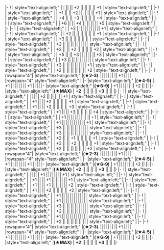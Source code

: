 {{Ship/EquipmentBonuses|Kai Ni E|class=<includeonly>mw-collapsed</includeonly>}}
|-
! {{GreenPlane}}{{EquipmentLink|Reppuu Kai (Prototype Carrier-based Model)}}
| style="text-align:left;" | 
| || || +2 || || || || +1 
| style="text-align:left;" | 
|-
! {{GreenPlane}}{{EquipmentLink|Reppuu Kai Ni}}
| style="text-align:left;" | 
| +1 || || +2 || || || || +1 
| style="text-align:left;" |
|-
! {{PurpleFighter}}{{EquipmentLink|Reppuu Kai Ni Model E}}
| style="text-align:left;" | 
| +4 || || +3 || || || || +4
| style="text-align:left;" |
|-
! {{PurpleFighter}}{{EquipmentLink|Reppuu Kai Ni Model E (CarDiv 1/Skilled)}}
| style="text-align:left;" | 
| +6 || || +4 || || || || +5 
| style="text-align:left;" |
|-
{{Ship/EquipmentBonuses/Header}}
|-
! {{BluePlane}}{{EquipmentLink|Ryuusei}}
| style="text-align:left;" | 
| +2 || || || || || || +1
| style="text-align:left;" |
|-
! {{BluePlane}}{{EquipmentLink|Ryuusei Kai}}
| style="text-align:left;" | 
| +2 || || || || || || +1
| style="text-align:left;" |
|-
! {{BluePlane}}{{EquipmentLink|Type 97 Torpedo Bomber (Murata Squadron)}}
| style="text-align:left;" | 
| +3 || || || || || ||  
| style="text-align:left;" |
|-
! {{BluePlane}}{{EquipmentLink|Tenzan Model 12 (Murata Squadron)}}
| style="text-align:left;" | 
| +3 || || || || || ||  
| style="text-align:left;" |
|-
! {{BluePlane}}{{EquipmentLink|Ryuusei Kai (CarDiv 1)}}
| style="text-align:left;" | 
| +3 || || +2 || || || || +2
| style="text-align:left;" |
|-
! {{BluePlane}}{{EquipmentLink|Ryuusei Kai (CarDiv 1/Skilled)}}
| style="text-align:left;" | 
| +5 || || +3 || || || || +3
| style="text-align:left;" |
|-
! {{PurpleBomber}}{{EquipmentLink|Prototype Type 97 Torpedo Bomber Kai No. 3 Model E (w/ Type 6 Airborne Radar Kai)}}
| style="text-align:left;" | 
| +3 || || || || || || 
| style="text-align:left;" |
|-
! {{PurpleBomber}}{{EquipmentLink|
Prototype Type 97 Torpedo Bomber Kai (Skilled) No. 3 Model E (w/ Type 6 Airborne Radar Kai)}}
| style="text-align:left;" | 
| +3 || || || || || || +1
| style="text-align:left;" |
|-
! {{PurpleBomber}}{{EquipmentLink|TBM-3W+3S}}
| style="text-align:left;" | 
| +2 || || || || || || +2 
| style="text-align:left;" |
|-
{{Ship/EquipmentBonuses/Header}}
|-
! rowspan="4"| {{YellowPlane}}{{EquipmentLink|Type 2 Reconnaissance Aircraft}}
|style="text-align:left;" |'''(★2-3)'''
| || || || || +1 || || 
|rowspan="4" style="text-align:left;" |
|-
|style="text-align:left;" |'''(★4-5)'''
| +1 || || || || +1 || || 
|-
|style="text-align:left;" |'''(★6-9)'''
| +1 || || || || +2 || || 
|-
|style="text-align:left;" |'''(★MAX)'''
| '''+2''' || || || || '''+3''' || ||
|}
{{Ship/EquipmentBonuses|Kai Ni|class=<includeonly>mw-collapsed</includeonly>}}
|-
! {{GreenPlane}}{{EquipmentLink|Reppuu Kai (Prototype Carrier-based Model)}}
| style="text-align:left;" | 
| || || +2 || || || || +1 
| style="text-align:left;" |
|-
! {{GreenPlane}}{{EquipmentLink|Reppuu Kai Ni}}
| style="text-align:left;" | 
| +1 || || +2 || || || || +1 
| style="text-align:left;" |
|-
! {{PurpleFighter}}{{EquipmentLink|Reppuu Kai Ni Model E}}
| style="text-align:left;" | 
| +1 || || +2 || || || || +3 
| style="text-align:left;" |
|-
! {{PurpleFighter}}{{EquipmentLink|Reppuu Kai Ni Model E (CarDiv 1/Skilled)}}
| style="text-align:left;" | 
| +1 || || +3 || || || || +4 
| style="text-align:left;" |
|-
{{Ship/EquipmentBonuses/Header}}
|-
! {{BluePlane}}{{EquipmentLink|Ryuusei}}
| style="text-align:left;" | 
| +1 || || || || || || +1
| style="text-align:left;" |
|-
! {{BluePlane}}{{EquipmentLink|Ryuusei Kai}}
| style="text-align:left;" | 
| +1 || || || || || || +1
| style="text-align:left;" |
|-
! {{BluePlane}}{{EquipmentLink|Type 97 Torpedo Bomber (Murata Squadron)}}
| style="text-align:left;" | 
| +3 || || || || || ||  
| style="text-align:left;" |
|-
! {{BluePlane}}{{EquipmentLink|Tenzan Model 12 (Murata Squadron)}}
| style="text-align:left;" | 
| +3 || || || || || ||  
| style="text-align:left;" |
|-
! {{BluePlane}}{{EquipmentLink|Ryuusei Kai (CarDiv 1)}}
| style="text-align:left;" | 
| +2 || || +1 || || || || +1
| style="text-align:left;" |
|-
! {{BluePlane}}{{EquipmentLink|Ryuusei Kai (CarDiv 1/Skilled)}}
| style="text-align:left;" | 
| +3 || || +2 || || || || +1
| style="text-align:left;" |
|-
! {{PurpleBomber}}{{EquipmentLink|TBM-3W+3S}}
| style="text-align:left;" | 
| +2 || || || || || || +2 
| style="text-align:left;" |
|-
{{Ship/EquipmentBonuses/Header}}
|-
! rowspan="4"| {{YellowPlane}}{{EquipmentLink|Type 2 Reconnaissance Aircraft}}
|style="text-align:left;" |'''(★2-3)'''
| || || || || +1 || || 
|rowspan="4" style="text-align:left;" |
|-
|style="text-align:left;" |'''(★4-5)'''
| +1 || || || || +1 || || 
|-
|style="text-align:left;" |'''(★6-9)'''
| +1 || || || || +2 || || 
|-
|style="text-align:left;" |'''(★MAX)'''
| '''+2''' || || || || '''+3''' || ||
|}
{{Ship/EquipmentBonuses|Kai|class=<includeonly>mw-collapsed</includeonly>}}
|-
! {{GreenPlane}}{{EquipmentLink|Reppuu Kai (Prototype Carrier-based Model)}}
| style="text-align:left;" | 
| || || +1 || || || || +1 
| style="text-align:left;" |
|-
! {{GreenPlane}}{{EquipmentLink|Reppuu Kai Ni}}
| style="text-align:left;" | 
| +1 || || +1 || || || || +1 
| style="text-align:left;" |
|-
! {{PurpleFighter}}{{EquipmentLink|Reppuu Kai Ni Model E}}
| style="text-align:left;" | 
| +1 || || +1 || || || || +2 
| style="text-align:left;" |
|-
! {{PurpleFighter}}{{EquipmentLink|Reppuu Kai Ni Model E (CarDiv 1/Skilled)}}
| style="text-align:left;" | 
| +1 || || +2 || || || || +2 
| style="text-align:left;" |
|-
{{Ship/EquipmentBonuses/Header}}
|-
! {{BluePlane}}{{EquipmentLink|Ryuusei}}
| style="text-align:left;" | 
| +1 || || || || || || 
| style="text-align:left;" |
|-
! {{BluePlane}}{{EquipmentLink|Ryuusei Kai}}
| style="text-align:left;" | 
| +1 || || || || || || 
| style="text-align:left;" |
|-
! {{BluePlane}}{{EquipmentLink|Type 97 Torpedo Bomber (Murata Squadron)}}
| style="text-align:left;" | 
| +3 || || || || || ||  
| style="text-align:left;" |
|-
! {{BluePlane}}{{EquipmentLink|Tenzan Model 12 (Murata Squadron)}}
| style="text-align:left;" | 
| +3 || || || || || ||  
| style="text-align:left;" |
|-
! {{BluePlane}}{{EquipmentLink|Ryuusei Kai (CarDiv 1)}}
| style="text-align:left;" | 
| +1 || || || || || ||  
| style="text-align:left;" |
|-
! {{BluePlane}}{{EquipmentLink|Ryuusei Kai (CarDiv 1/Skilled)}}
| style="text-align:left;" | 
| +2 || || || || || ||  
| style="text-align:left;" |
|-
{{Ship/EquipmentBonuses/Header}}
|-
! rowspan="4"| {{YellowPlane}}{{EquipmentLink|Type 2 Reconnaissance Aircraft}}
|style="text-align:left;" |'''(★2-3)'''
| || || || || +1 || || 
|rowspan="4" style="text-align:left;" |
|-
|style="text-align:left;" |'''(★4-5)'''
| +1 || || || || +1 || || 
|-
|style="text-align:left;" |'''(★6-9)'''
| +1 || || || || +2 || || 
|-
|style="text-align:left;" |'''(★MAX)'''
| '''+2''' || || || || '''+3''' || || 
|}